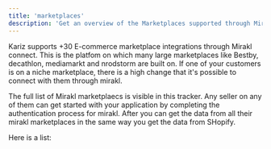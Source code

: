 ```yaml
---
title: 'marketplaces'
description: 'Get an overview of the Marketplaces supported through Mirakl.'
---
```


Kariz supports +30 E-commerce marketplace integrations through Mirakl connect. This is the platfom on which many large marketplaces like Bestby, decathlon, mediamarkt and nrodstorm are built on. If one of your customers is on a niche marketplace, there is a high change that it's possible to connect with them through mirakl.

The full list of Mirakl marketplaecs is visible in this tracker. Any seller on any of them can get started with your application by completing the authentication process for mirakl. After you can get the data from all their mirakl marketplaces in the same way you get the data from SHopify.

Here is a list: